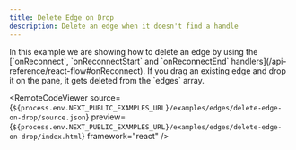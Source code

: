 ```yaml
---
title: Delete Edge on Drop
description: Delete an edge when it doesn't find a handle
---
```



<ExampleLayout>
In this example we are showing how to delete an edge by using the [`onReconnect`, `onReconnectStart` and `onReconnectEnd` handlers](/api-reference/react-flow#onReconnect). If you drag an existing edge and drop it on the pane, it gets deleted from the `edges` array.

<RemoteCodeViewer
  source={`${process.env.NEXT_PUBLIC_EXAMPLES_URL}/examples/edges/delete-edge-on-drop/source.json`}
  preview={`${process.env.NEXT_PUBLIC_EXAMPLES_URL}/examples/edges/delete-edge-on-drop/index.html`}
  framework="react"
/>

</ExampleLayout>
